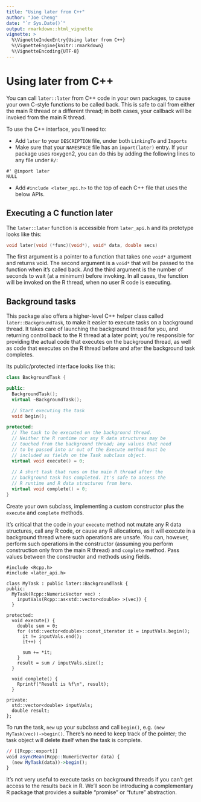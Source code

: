 ```yaml
---
title: "Using later from C++"
author: "Joe Cheng"
date: "`r Sys.Date()`"
output: rmarkdown::html_vignette
vignette: >
  %\VignetteIndexEntry{Using later from C++}
  %\VignetteEngine{knitr::rmarkdown}
  %\VignetteEncoding{UTF-8}
---
```


# Using later from C++

You can call `later::later` from C++ code in your own packages, to cause your own C-style functions to be called back. This is safe to call from either the main R thread or a different thread; in both cases, your callback will be invoked from the main R thread.

To use the C++ interface, you'll need to:

* Add `later` to your `DESCRIPTION` file, under both `LinkingTo` and `Imports`
* Make sure that your `NAMESPACE` file has an `import(later)` entry. If your package uses roxygen2, you can do this by adding the following lines to any file under `R/`:
```
#' @import later
NULL
```
* Add `#include <later_api.h>` to the top of each C++ file that uses the below APIs.

## Executing a C function later

The `later::later` function is accessible from `later_api.h` and its prototype looks like this:

```cpp
void later(void (*func)(void*), void* data, double secs)
```

The first argument is a pointer to a function that takes one `void*` argument and returns void. The second argument is a `void*` that will be passed to the function when it's called back. And the third argument is the number of seconds to wait (at a minimum) before invoking. In all cases, the function will be invoked on the R thread, when no user R code is executing.

## Background tasks

This package also offers a higher-level C++ helper class called `later::BackgroundTask`, to make it easier to execute tasks on a background thread. It takes care of launching the background thread for you, and returning control back to the R thread at a later point; you're responsible for providing the actual code that executes on the background thread, as well as code that executes on the R thread before and after the background task completes.

Its public/protected interface looks like this:

```cpp
class BackgroundTask {

public:
  BackgroundTask();
  virtual ~BackgroundTask();

  // Start executing the task  
  void begin();

protected:
  // The task to be executed on the background thread.
  // Neither the R runtime nor any R data structures may be
  // touched from the background thread; any values that need
  // to be passed into or out of the Execute method must be
  // included as fields on the Task subclass object.
  virtual void execute() = 0;
  
  // A short task that runs on the main R thread after the
  // background task has completed. It's safe to access the
  // R runtime and R data structures from here.
  virtual void complete() = 0;
}
```

Create your own subclass, implementing a custom constructor plus the `execute` and `complete` methods.

It's critical that the code in your `execute` method not mutate any R data structures, call any R code, or cause any R allocations, as it will execute in a background thread where such operations are unsafe. You can, however, perform such operations in the constructor (assuming you perform construction only from the main R thread) and `complete` method. Pass values between the constructor and methods using fields.

```rcpp
#include <Rcpp.h>
#include <later_api.h>

class MyTask : public later::BackgroundTask {
public:
  MyTask(Rcpp::NumericVector vec) :
    inputVals(Rcpp::as<std::vector<double> >(vec)) {
  }

protected:
  void execute() {
    double sum = 0;
    for (std::vector<double>::const_iterator it = inputVals.begin();
      it != inputVals.end();
      it++) {
      
      sum += *it;
    }
    result = sum / inputVals.size();
  }
  
  void complete() {
    Rprintf("Result is %f\n", result);
  }

private:
  std::vector<double> inputVals;
  double result;
};
```

To run the task, `new` up your subclass and call `begin()`, e.g. `(new MyTask(vec))->begin()`. There's no need to keep track of the pointer; the task object will delete itself when the task is complete.

```r
// [[Rcpp::export]]
void asyncMean(Rcpp::NumericVector data) {
  (new MyTask(data))->begin();
}
```

It's not very useful to execute tasks on background threads if you can't get access to the results back in R. We'll soon be introducing a complementary R package that provides a suitable "promise" or "future" abstraction.
